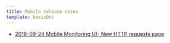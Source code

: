 ```yaml
---
title: Mobile release notes
template: basicDoc
---
```


* [2018-09-24 Mobile Monitoring UI- New HTTP requests page](/docs/release-notes/platform-release-notes/mobile-release-notes/2018-09-24-mobile-monitoring-ui-new-http-requests-page)
